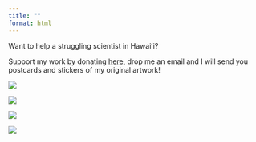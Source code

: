 ```yaml
---
title: ""
format: html
---
```


Want to help a struggling scientist in Hawaiʻi?

Support my work by donating [here](https://www.venmo.com/u/whooops), drop me an email and I will send you postcards and stickers of my original artwork!

![](images/Ulu%20a%CA%BBe%20ke%20welina,%20A%20ke%20aloha.png)

![](images/4.png)

![](images/8-01.png)

![](images/9.png)
